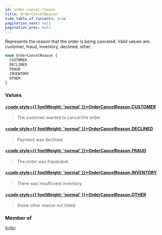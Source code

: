 ```yaml
---
id: order-cancel-reason
title: OrderCancelReason
hide_table_of_contents: true
pagination_next: null
pagination_prev: null
---
```








Represents the reason that the order is being canceled. Valid values are: customer, fraud, inventory, declined, other.

```graphql
enum OrderCancelReason {
  CUSTOMER
  DECLINED
  FRAUD
  INVENTORY
  OTHER
}
```


### Values

#### [<code style={{ fontWeight: 'normal' }}>OrderCancelReason.<b>CUSTOMER</b></code>](#) 
> The customer wanted to cancel the order.
> 

#### [<code style={{ fontWeight: 'normal' }}>OrderCancelReason.<b>DECLINED</b></code>](#) 
> Payment was declined.
> 

#### [<code style={{ fontWeight: 'normal' }}>OrderCancelReason.<b>FRAUD</b></code>](#) 
> The order was fraudulent.
> 

#### [<code style={{ fontWeight: 'normal' }}>OrderCancelReason.<b>INVENTORY</b></code>](#) 
> There was insufficient inventory.
> 

#### [<code style={{ fontWeight: 'normal' }}>OrderCancelReason.<b>OTHER</b></code>](#) 
> Some other reason not listed.
> 



### Member of

[`Order`](/objects/order)  <Badge class="secondary" text="object"/>



